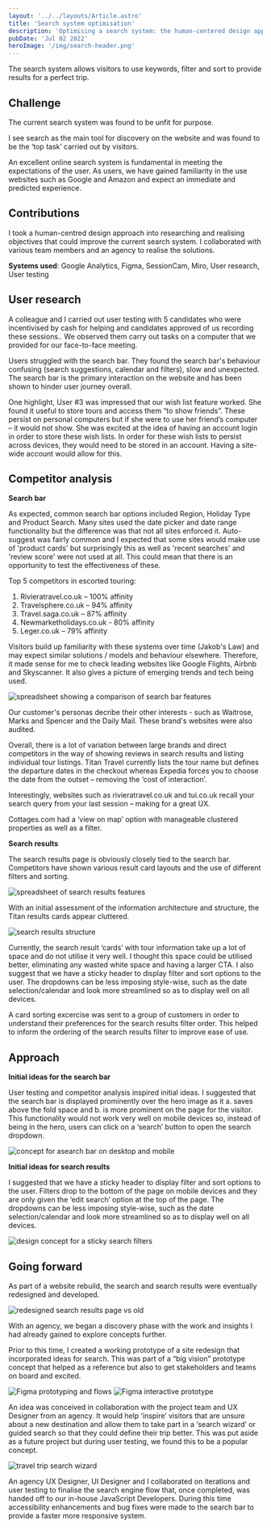 ```yaml
---
layout: '../../layouts/Article.astro'
title: 'Search system optimisation'
description: 'Optimising a search system: the human-centered design approach to improving user experience on a group touring website'
pubDate: 'Jul 02 2022'
heroImage: '/img/search-header.png'
---
```


The search system allows visitors to use keywords, filter and sort to provide results for a perfect trip.

## Challenge
The current search system was found to be unfit for purpose.

I see search as the main tool for discovery on the website and was found to be the ‘top task’ carried out by visitors.

An excellent online search system is fundamental in meeting the expectations of the user. As users, we have gained familiarity in the use websites such as Google and Amazon and expect an immediate and predicted experience.

## Contributions
I took a human-centred design approach into researching and realising objectives that could improve the current search system. I collaborated with various team members and an agency to realise the solutions.

__Systems used__: Google Analytics, Figma, SessionCam, Miro, User research, User testing

## User research
A colleague and I carried out user testing with 5 candidates who were incentivised by cash for helping and candidates approved of us recording these sessions.. We observed them carry out tasks on a computer that we provided for our face-to-face meeting.

Users struggled with the search bar. They found the search bar's behaviour confusing (search suggestions, calendar and filters), slow and unexpected. The search bar is the primary interaction on the website and has been shown to hinder user journey overall.

One highlight, User #3 was impressed that our wish list feature worked. She found it useful to store tours and access them “to show friends”. These persist on personal computers but if she were to use her friend’s computer – it would not show. She was excited at the idea of having an account login in order to store these wish lists. In order for these wish lists to persist across devices, they would need to be stored in an account. Having a site-wide account would allow for this.

## Competitor analysis
**Search bar**

As expected, common search bar options included Region, Holiday Type and Product Search. Many sites used the date picker and date range functionality but the difference was that not all sites enforced it. Auto-suggest was fairly common and I expected that some sites would make use of 'product cards' but surprisingly this as well as 'recent searches' and 'review score' were not used at all. This could mean that there is an opportunity to test the effectiveness of these.

Top 5 competitors in escorted touring:

1. Rivieratravel.co.uk – 100% affinity
2. Travelsphere.co.uk – 94% affinity
3. Travel.saga.co.uk – 87% affinity
4. Newmarketholidays.co.uk - 80% affinity
5. Leger.co.uk – 79% affinity

Visitors build up familiarity with these systems over time (Jakob's Law) and may expect similar solutions / models and behaviour elsewhere. Therefore, it made sense for me to check leading websites like Google Flights, Airbnb and Skyscanner. It also gives a picture of emerging trends and tech being used.

![spreadsheet showing a comparison of search bar features](/img/search-bar-grid.png)

Our customer's personas decribe their other interests - such as Waitrose, Marks and Spencer and the Daily Mail. These brand's websites were also audited.

Overall, there is a lot of variation between large brands and direct competitors in the way of showing reviews in search results and listing individual tour listings. Titan Travel currently lists the tour name but defines the departure dates in the checkout whereas Expedia forces you to choose the date from the outset – removing the ‘cost of interaction’.

Interestingly, websites such as rivieratravel.co.uk and tui.co.uk recall your search query from your last session – making for a great UX.

Cottages.com had a ‘view on map’ option with manageable clustered properties as well as a filter.

**Search results**

The search results page is obviously closely tied to the search bar. Competitors have shown various result card layouts and the use of different filters and sorting.

![spreadsheet of search results features](/img/search-results-grid.png)

With an initial assessment of the information architecture and structure, the Titan results cards appear cluttered. 

![search results structure](/img/search-architecture.png)

Currently, the search result ‘cards’ with tour information take up a lot of space and do not utilise it very well. I thought this space could be utilised better, eliminating any wasted white space and having a larger CTA. I also suggest that we have a sticky header to display filter and sort options to the user. The dropdowns can be less imposing style-wise, such as the date selection/calendar and look more streamlined so as to display well on all devices.

A card sorting excercise was sent to a group of customers in order to understand their preferences for the search results filter order. This helped to inform the ordering of the search results filter to improve ease of use.

## Approach
**Initial ideas for the search bar**

User testing and competitor analysis inspired initial ideas. I suggested that the search bar is displayed prominently over the hero image as it a. saves above the fold space and b. is more prominent on the page for the visitor. This functionality would not work very well on mobile devices so, instead of being in the hero, users can click on a ‘search’ button to open the search dropdown.

![concept for asearch bar on desktop and mobile](/img/search-concept.png)

**Initial ideas for search results**

I suggested that we have a sticky header to display filter and sort options to the user. Filters drop to the bottom of the page on mobile devices and they are only given the ‘edit search’ option at the top of the page. The dropdowns can be less imposing style-wise, such as the date selection/calendar and look more streamlined so as to display well on all devices.

![design concept for a sticky search filters](/img/search-results-concept.png)

## Going forward
As part of a website rebuild, the search and search results were eventually redesigned and developed.

![redesigned search results page vs old](/img/search-final.png)

With an agency, we began a discovery phase with the work and insights I had already gained to explore concepts further.

Prior to this time, I created a working prototype of a site redesign that incorporated ideas for search. This was part of a “big vision” prototype concept that helped as a reference but also to get stakeholders and teams on board and excited.

![Figma prototyping and flows](/img/search-big-vision-concept-1.png)
![Figma interactive prototype](/img/search-big-vision-concept-2.png)

An idea was conceived in collaboration with the project team and UX Designer from an agency. It would help ‘inspire’ visitors that are unsure about a new destination and allow them to take part in a ‘search wizard’ or guided search so that they could define their trip better. This was put aside as a future project but during user testing, we found this to be a popular concept.

![travel trip search wizard](/img/wizard-concept.png)

An agency UX Designer, UI Designer and I collaborated on iterations and user testing to finalise the search engine flow that, once completed, was handed off to our in-house JavaScript Developers. During this time accessibility enhancements and bug fixes were made to the search bar to provide a faster more responsive system.